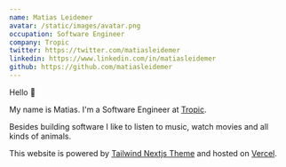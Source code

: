 ```yaml
---
name: Matias Leidemer
avatar: /static/images/avatar.png
occupation: Software Engineer
company: Tropic
twitter: https://twitter.com/matiasleidemer
linkedin: https://www.linkedin.com/in/matiasleidemer
github: https://github.com/matiasleidemer
---
```


Hello 👋

My name is Matias. I'm a Software Engineer at [Tropic](https://www.tropicapp.io/).

Besides building software I like to listen to music, watch movies and all kinds of animals.

This website is powered by [Tailwind Nextjs Theme](https://github.com/timlrx/tailwind-nextjs-starter-blog) and hosted on [Vercel](vercel.com/).
